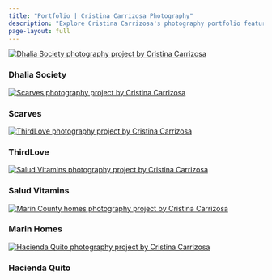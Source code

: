 ```yaml
---
title: "Portfolio | Cristina Carrizosa Photography"
description: "Explore Cristina Carrizosa's photography portfolio featuring hospitality, lifestyle, and commercial projects for brands like Marriott, Tiffany & Co., and boutique hotels."
page-layout: full
---
```


::: {.projects-grid}

::: {.project-item}
[![](images/projects/dhalias/dhalia-1.jpg){alt="Dhalia Society photography project by Cristina Carrizosa"}](projects/dhalia-society.qmd)

### Dhalia Society
:::

::: {.project-item}
[![](images/projects/scarves/scarves.webp){alt="Scarves photography project by Cristina Carrizosa"}](projects/scarves.qmd)

### Scarves
:::

::: {.project-item}
[![](images/projects/thirdlove/thirdlove.webp){alt="ThirdLove photography project by Cristina Carrizosa"}](projects/thirdlove.qmd)

### ThirdLove
:::

::: {.project-item}
[![](images/projects/salud/salud.webp){alt="Salud Vitamins photography project by Cristina Carrizosa"}](projects/salud-vitamins.qmd)

### Salud Vitamins
:::

::: {.project-item}
[![](images/projects/marin/marin.webp){alt="Marin County homes photography project by Cristina Carrizosa"}](projects/marin-homes.qmd)

### Marin Homes
:::

::: {.project-item}
[![](images/projects/agustin/hacienda.webp){alt="Hacienda Quito photography project by Cristina Carrizosa"}](projects/hacienda-quito.qmd)

### Hacienda Quito
:::

:::



